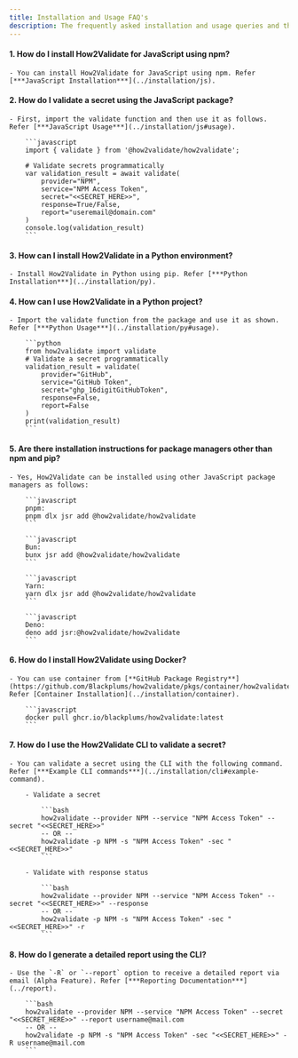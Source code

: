 ```yaml
---
title: Installation and Usage FAQ's
description: The frequently asked installation and usage queries and their solution.
---
```


#### 1. How do I install How2Validate for JavaScript using npm?

    - You can install How2Validate for JavaScript using npm. Refer [***JavaScript Installation***](../installation/js).

#### 2. How do I validate a secret using the JavaScript package?

    - First, import the validate function and then use it as follows. Refer [***JavaScript Usage***](../installation/js#usage).
        
        ```javascript
        import { validate } from '@how2validate/how2validate';

        # Validate secrets programmatically
        var validation_result = await validate(
            provider="NPM",
            service="NPM Access Token",
            secret="<<SECRET_HERE>>",
            response=True/False,
            report="useremail@domain.com"
        )
        console.log(validation_result)
        ```

#### 3. How can I install How2Validate in a Python environment?

    - Install How2Validate in Python using pip. Refer [***Python Installation***](../installation/py).

#### 4. How can I use How2Validate in a Python project?

    - Import the validate function from the package and use it as shown. Refer [***Python Usage***](../installation/py#usage).
       
        ```python
        from how2validate import validate
        # Validate a secret programmatically
        validation_result = validate(
            provider="GitHub",
            service="GitHub Token",
            secret="ghp_16digitGitHubToken",
            response=False,
            report=False
        )
        print(validation_result)
        ```

#### 5. Are there installation instructions for package managers other than npm and pip?

    - Yes, How2Validate can be installed using other JavaScript package managers as follows:

        ```javascript
        pnpm:
        pnpm dlx jsr add @how2validate/how2validate
        ```

        ```javascript
        Bun:
        bunx jsr add @how2validate/how2validate
        ```

        ```javascript
        Yarn:
        yarn dlx jsr add @how2validate/how2validate
        ```

        ```javascript
        Deno:
        deno add jsr:@how2validate/how2validate
        ```

#### 6. How do I install How2Validate using Docker?

    - You can use container from [**GitHub Package Registry**](https://github.com/Blackplums/how2validate/pkgs/container/how2validate). Refer [Container Installation](../installation/container).

        ```javascript
        docker pull ghcr.io/blackplums/how2validate:latest
        ```

#### 7. How do I use the How2Validate CLI to validate a secret?

    - You can validate a secret using the CLI with the following command. Refer [***Example CLI commands***](../installation/cli#example-command).

        - Validate a secret

            ```bash
            how2validate --provider NPM --service "NPM Access Token" --secret "<<SECRET_HERE>>"
            -- OR --
            how2validate -p NPM -s "NPM Access Token" -sec "<<SECRET_HERE>>"
            ```

        - Validate with response status

            ```bash
            how2validate --provider NPM --service "NPM Access Token" --secret "<<SECRET_HERE>>" --response
            -- OR --
            how2validate -p NPM -s "NPM Access Token" -sec "<<SECRET_HERE>>" -r
            ```

#### 8. How do I generate a detailed report using the CLI?

    - Use the `-R` or `--report` option to receive a detailed report via email (Alpha Feature). Refer [***Reporting Documentation***](../report).
        
        ```bash
        how2validate --provider NPM --service "NPM Access Token" --secret "<<SECRET_HERE>>" --report username@mail.com
        -- OR --
        how2validate -p NPM -s "NPM Access Token" -sec "<<SECRET_HERE>>" -R username@mail.com
        ```